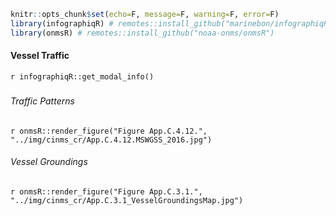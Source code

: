 ```r
knitr::opts_chunk$set(echo=F, message=F, warning=F, error=F)
library(infographiqR) # remotes::install_github("marinebon/infographiqR") 
library(onmsR) # remotes::install_github("noaa-onms/onmsR")
```

#### Vessel Traffic

`r infographiqR::get_modal_info()`

##### {.tabset}

###### Traffic Patterns

`r onmsR::render_figure("Figure App.C.4.12.", "../img/cinms_cr/App.C.4.12.MSWGSS_2016.jpg")`

###### Vessel Groundings

`r onmsR::render_figure("Figure App.C.3.1.", "../img/cinms_cr/App.C.3.1_VesselGroundingsMap.jpg")`

